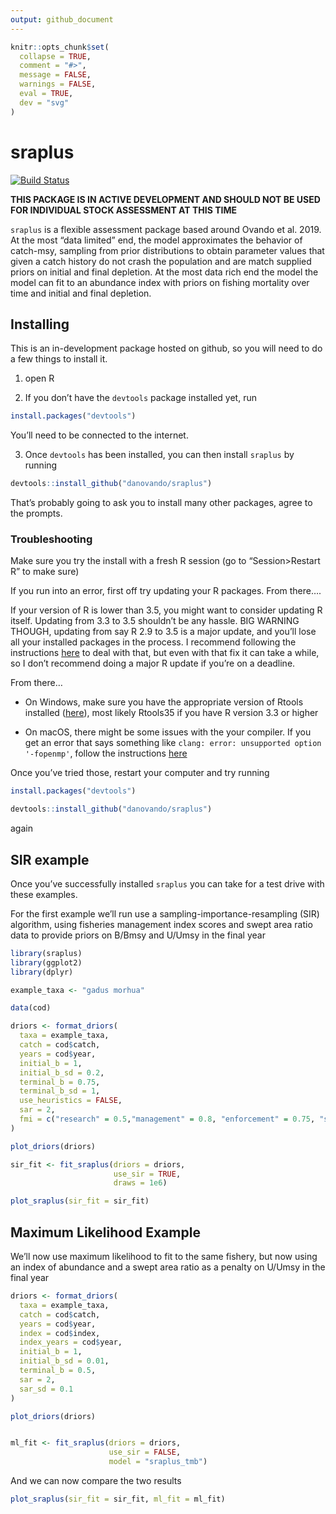 ```yaml
---
output: github_document
---
```


```r
knitr::opts_chunk$set(
  collapse = TRUE,
  comment = "#>",
  message = FALSE,
  warnings = FALSE,
  eval = TRUE,
  dev = "svg"
)
```

# sraplus

[![Build Status](https://travis-ci.org/DanOvando/sraplus.svg?branch=master)](https://travis-ci.org/DanOvando/sraplus)
<!-- README.md is generated from README.Rmd. Please edit that file -->


**THIS PACKAGE IS IN ACTIVE DEVELOPMENT AND SHOULD NOT BE USED FOR INDIVIDUAL STOCK ASSESSMENT AT THIS TIME**

`sraplus` is a flexible assessment package based around Ovando et al. 2019. At the most "data limited" end, the model approximates the behavior of catch-msy, sampling from prior distributions to obtain parameter values that given a catch history do not crash the population and are match supplied priors on initial and final depletion. At the most data rich end the model the model can fit to an abundance index with priors on fishing mortality over time and initial and final depletion.


## Installing

This is an in-development package hosted on github, so you will need to do a few things to install it. 

1. open R

2. If you don't have the `devtools` package installed yet, run

```r
install.packages("devtools")
```

You'll need to be connected to the internet.

3. Once `devtools` has been installed, you can then install `sraplus` by running

```r
devtools::install_github("danovando/sraplus")
```

That's probably going to ask you to install many other packages, agree to the prompts. 

### Troubleshooting

Make sure you try the install with a fresh R session (go to "Session>Restart R" to make sure)

If you run into an error, first off try updating your R packages. From there....

If your version of R is lower than 3.5, you might want to consider updating R itself. Updating from 3.3 to 3.5 shouldn't be any hassle. BIG WARNING THOUGH, updating from say R 2.9 to 3.5 is a major update, and you'll lose all your installed packages in the process. I recommend following the instructions [here](https://www.datascienceriot.com/r/upgrade-R-packages/) to deal with that, but even with that fix it can take a while, so I don't recommend doing a major R update if you're on a deadline.

From there...

- On Windows, make sure you have the appropriate version of Rtools installed ([here](https://cran.r-project.org/bin/windows/Rtools/)), most likely Rtools35 if you have R version 3.3 or higher 

- On macOS, there might be some issues with the your compiler. If you get an error that says something like `clang: error: unsupported option '-fopenmp'`, follow the instructions [here](https://thecoatlessprofessor.com/programming/r-compiler-tools-for-rcpp-on-macos/)

Once you've tried those, restart your computer and try running

```r

install.packages("devtools")

devtools::install_github("danovando/sraplus")


```

again

## SIR example

Once you've successfully installed `sraplus` you can take for a test drive with these examples. 

For the first example we'll run use a sampling-importance-resampling (SIR) algorithm, using fisheries management index scores and swept area ratio data to provide priors on B/Bmsy and U/Umsy in the final year

```r

library(sraplus)
library(ggplot2)
library(dplyr)

example_taxa <- "gadus morhua"

data(cod)

driors <- format_driors(
  taxa = example_taxa,
  catch = cod$catch,
  years = cod$year,
  initial_b = 1,
  initial_b_sd = 0.2,
  terminal_b = 0.75,
  terminal_b_sd = 1,
  use_heuristics = FALSE,
  sar = 2,
  fmi = c("research" = 0.5,"management" = 0.8, "enforcement" = 0.75, "socioeconomics" = .67),
)

plot_driors(driors)

sir_fit <- fit_sraplus(driors = driors,
                       use_sir = TRUE,
                       draws = 1e6)

plot_sraplus(sir_fit = sir_fit)

```


## Maximum Likelihood Example

We'll now use maximum likelihood to fit to the same fishery, but now using an index of abundance and a swept area ratio as a penalty on U/Umsy in the final year

```r

driors <- format_driors(
  taxa = example_taxa,
  catch = cod$catch,
  years = cod$year,
  index = cod$index,
  index_years = cod$year,
  initial_b = 1,
  initial_b_sd = 0.01,
  terminal_b = 0.5,
  sar = 2,
  sar_sd = 0.1
)

plot_driors(driors)


ml_fit <- fit_sraplus(driors = driors,
                      use_sir = FALSE,
                      model = "sraplus_tmb")
```


And we can now compare the two results


```r

plot_sraplus(sir_fit = sir_fit, ml_fit = ml_fit)

```

